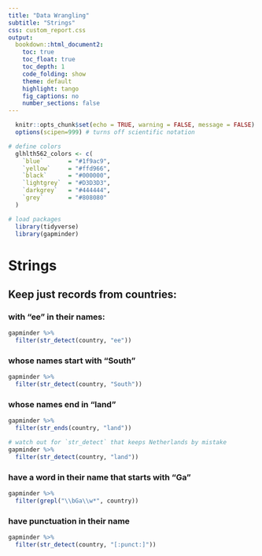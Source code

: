 ```yaml
---
title: "Data Wrangling"
subtitle: "Strings"
css: custom_report.css
output: 
  bookdown::html_document2:
    toc: true
    toc_float: true
    toc_depth: 1
    code_folding: show
    theme: default
    highlight: tango
    fig_captions: no
    number_sections: false
---
```


```r
  knitr::opts_chunk$set(echo = TRUE, warning = FALSE, message = FALSE)
  options(scipen=999) # turns off scientific notation

# define colors
  glhlth562_colors <- c(
    `blue`       = "#1f9ac9",
    `yellow`     = "#ffd966",
    `black`      = "#000000",
    `lightgrey`  = "#D3D3D3",
    `darkgrey`   = "#444444",
    `grey`       = "#808080"
  )

# load packages
  library(tidyverse)
  library(gapminder)
```

# Strings

## Keep just records from countries:

### with "ee" in their names:

```r
gapminder %>% 
  filter(str_detect(country, "ee"))
```

### whose names start with "South"

```r
gapminder %>% 
  filter(str_detect(country, "South"))
```

### whose names end in "land"

```r
gapminder %>% 
  filter(str_ends(country, "land"))

# watch out for `str_detect` that keeps Netherlands by mistake
gapminder %>% 
  filter(str_detect(country, "land"))
```

### have a word in their name that starts with "Ga"

```r
gapminder %>% 
  filter(grepl("\\bGa\\w*", country))
```

### have punctuation in their name

```r
gapminder %>%
  filter(str_detect(country, "[:punct:]"))
```

